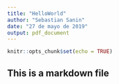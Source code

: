 ```yaml
---
title: "HelloWorld"
author: "Sebastian Sanin"
date: "27 de mayo de 2019"
output: pdf_document
---
```


```r
knitr::opts_chunk$set(echo = TRUE)
```

## This is a markdown file 